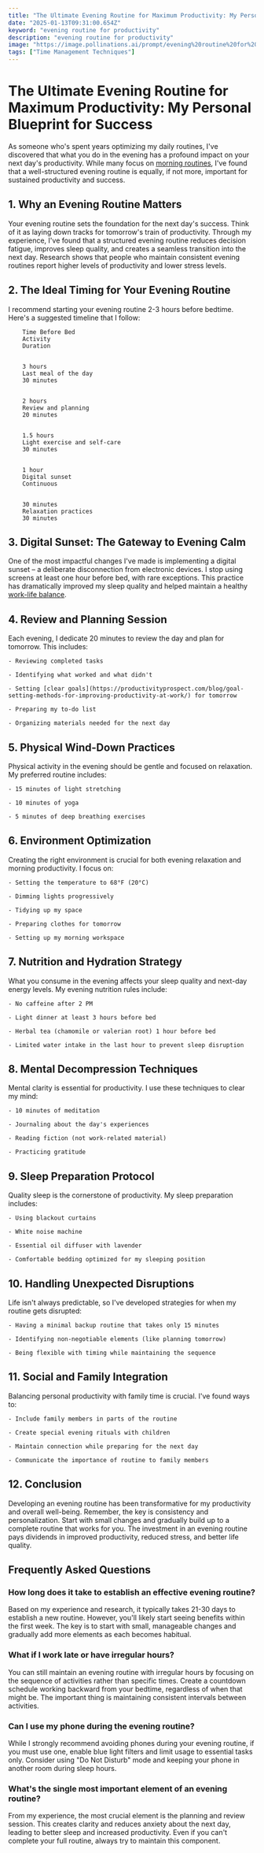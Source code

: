 ```yaml
---
title: "The Ultimate Evening Routine for Maximum Productivity: My Personal Blueprint for Success"
date: "2025-01-13T09:31:00.654Z"
keyword: "evening routine for productivity"
description: "evening routine for productivity"
image: "https://image.pollinations.ai/prompt/evening%20routine%20for%20productivity%2C%20realistic%20photo%2C%20high%20quality%2C%204k?width=1024&height=1024&nologo=true"
tags: ["Time Management Techniques"]
---
```



# The Ultimate Evening Routine for Maximum Productivity: My Personal Blueprint for Success


As someone who's spent years optimizing my daily routines, I've discovered that what you do in the evening has a profound impact on your next day's productivity. While many focus on [morning routines](https://productivityprospect.com/blog/morning-productivity-routine/), I've found that a well-structured evening routine is equally, if not more, important for sustained productivity and success.



## 1. Why an Evening Routine Matters

Your evening routine sets the foundation for the next day's success. Think of it as laying down tracks for tomorrow's train of productivity. Through my experience, I've found that a structured evening routine reduces decision fatigue, improves sleep quality, and creates a seamless transition into the next day. Research shows that people who maintain consistent evening routines report higher levels of productivity and lower stress levels.



## 2. The Ideal Timing for Your Evening Routine

I recommend starting your evening routine 2-3 hours before bedtime. Here's a suggested timeline that I follow:




    
        Time Before Bed
        Activity
        Duration
    
    
        3 hours
        Last meal of the day
        30 minutes
    
    
        2 hours
        Review and planning
        20 minutes
    
    
        1.5 hours
        Light exercise and self-care
        30 minutes
    
    
        1 hour
        Digital sunset
        Continuous
    
    
        30 minutes
        Relaxation practices
        30 minutes
    




## 3. Digital Sunset: The Gateway to Evening Calm

One of the most impactful changes I've made is implementing a digital sunset – a deliberate disconnection from electronic devices. I stop using screens at least one hour before bed, with rare exceptions. This practice has dramatically improved my sleep quality and helped maintain a healthy [work-life balance](https://productivityprospect.com/blog/importance-of-work-life-balance-for-employee-productivity/).



## 4. Review and Planning Session

Each evening, I dedicate 20 minutes to review the day and plan for tomorrow. This includes:



    - Reviewing completed tasks

    - Identifying what worked and what didn't

    - Setting [clear goals](https://productivityprospect.com/blog/goal-setting-methods-for-improving-productivity-at-work/) for tomorrow

    - Preparing my to-do list

    - Organizing materials needed for the next day



## 5. Physical Wind-Down Practices

Physical activity in the evening should be gentle and focused on relaxation. My preferred routine includes:



    - 15 minutes of light stretching

    - 10 minutes of yoga

    - 5 minutes of deep breathing exercises



## 6. Environment Optimization

Creating the right environment is crucial for both evening relaxation and morning productivity. I focus on:



    - Setting the temperature to 68°F (20°C)

    - Dimming lights progressively

    - Tidying up my space

    - Preparing clothes for tomorrow

    - Setting up my morning workspace



## 7. Nutrition and Hydration Strategy

What you consume in the evening affects your sleep quality and next-day energy levels. My evening nutrition rules include:



    - No caffeine after 2 PM

    - Light dinner at least 3 hours before bed

    - Herbal tea (chamomile or valerian root) 1 hour before bed

    - Limited water intake in the last hour to prevent sleep disruption



## 8. Mental Decompression Techniques

Mental clarity is essential for productivity. I use these techniques to clear my mind:



    - 10 minutes of meditation

    - Journaling about the day's experiences

    - Reading fiction (not work-related material)

    - Practicing gratitude



## 9. Sleep Preparation Protocol

Quality sleep is the cornerstone of productivity. My sleep preparation includes:



    - Using blackout curtains

    - White noise machine

    - Essential oil diffuser with lavender

    - Comfortable bedding optimized for my sleeping position



## 10. Handling Unexpected Disruptions

Life isn't always predictable, so I've developed strategies for when my routine gets disrupted:



    - Having a minimal backup routine that takes only 15 minutes

    - Identifying non-negotiable elements (like planning tomorrow)

    - Being flexible with timing while maintaining the sequence



## 11. Social and Family Integration

Balancing personal productivity with family time is crucial. I've found ways to:



    - Include family members in parts of the routine

    - Create special evening rituals with children

    - Maintain connection while preparing for the next day

    - Communicate the importance of routine to family members



## 12. Conclusion

Developing an evening routine has been transformative for my productivity and overall well-being. Remember, the key is consistency and personalization. Start with small changes and gradually build up to a complete routine that works for you. The investment in an evening routine pays dividends in improved productivity, reduced stress, and better life quality.



## Frequently Asked Questions


### How long does it take to establish an effective evening routine?

Based on my experience and research, it typically takes 21-30 days to establish a new routine. However, you'll likely start seeing benefits within the first week. The key is to start with small, manageable changes and gradually add more elements as each becomes habitual.



### What if I work late or have irregular hours?

You can still maintain an evening routine with irregular hours by focusing on the sequence of activities rather than specific times. Create a countdown schedule working backward from your bedtime, regardless of when that might be. The important thing is maintaining consistent intervals between activities.



### Can I use my phone during the evening routine?

While I strongly recommend avoiding phones during your evening routine, if you must use one, enable blue light filters and limit usage to essential tasks only. Consider using "Do Not Disturb" mode and keeping your phone in another room during sleep hours.



### What's the single most important element of an evening routine?

From my experience, the most crucial element is the planning and review session. This creates clarity and reduces anxiety about the next day, leading to better sleep and increased productivity. Even if you can't complete your full routine, always try to maintain this component.



